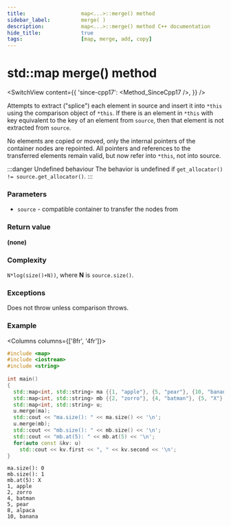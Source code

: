 ```yaml
---
title:					map<...>::merge() method
sidebar_label:			merge( )
description:			map<...>::merge() method C++ documentation
hide_title:				true
tags:					[map, merge, add, copy]
---
```



<!-- Terms -->

<!----------------- Codes ---------------------->

<!-- merge() -->

# std::map merge() method

<SwitchView content={{
    'since-cpp17': <Method_SinceCpp17 />,
    }} />

Attempts to extract ("splice") each element in source and insert it into `*this` using the comparison object of `*this`.
If there is an element in `*this` with key equivalent to the key of an element from `source`, then that element is not extracted from `source`.


No elements are copied or moved, only the internal pointers of the container nodes are repointed. 
All pointers and references to the transferred elements remain valid, but now refer into `*this`, not into source.

:::danger Undefined behaviour
The behavior is undefined if `get_allocator() != source.get_allocator()`.
:::

### Parameters

 - `source` - compatible container to transfer the nodes from

### Return value

**(none)**

### Complexity


`N*log(size()+N))`, where **N** is `source.size()`.

### Exceptions

Does not throw unless comparison throws.

### Example

<Columns columns={['8fr', '4fr']}>
<div>

```cpp title='Main.cpp' showLineNumbers
#include <map>
#include <iostream>
#include <string>
 
int main()
{
  std::map<int, std::string> ma {{1, "apple"}, {5, "pear"}, {10, "banana"}};
  std::map<int, std::string> mb {{2, "zorro"}, {4, "batman"}, {5, "X"}, {8, "alpaca"}};
  std::map<int, std::string> u;
  u.merge(ma);
  std::cout << "ma.size(): " << ma.size() << '\n';
  u.merge(mb);
  std::cout << "mb.size(): " << mb.size() << '\n';
  std::cout << "mb.at(5): " << mb.at(5) << '\n';
  for(auto const &kv: u)
    std::cout << kv.first << ", " << kv.second << '\n';
}
```

</div>
<div>

```plaintext title="Output"
ma.size(): 0
mb.size(): 1
mb.at(5): X
1, apple
2, zorro
4, batman
5, pear
8, alpaca
10, banana
```

</div>
</Columns>
